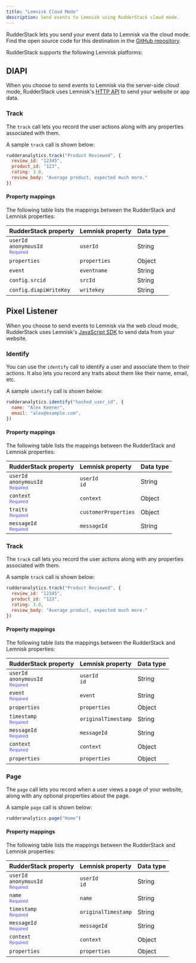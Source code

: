 ```yaml
---
title: "Lemnisk Cloud Mode"
description: Send events to Lemnisk using RudderStack cloud mode.
---
```


RudderStack lets you send your event data to Lemnisk via the <Link to="/destinations/rudderstack-connection-modes/#cloud-mode">cloud mode</Link>. Find the open source code for this destination in the <a href="https://github.com/rudderlabs/rudder-transformer/tree/master/src/v0/destinations/lemnisk">GitHub repository</a>.

RudderStack supports the following Lemnisk platforms:

## DIAPI

When you choose to send events to Lemnisk via the server-side cloud mode, RudderStack uses Lemnisk's [HTTP API](https://lemnisk.gitbook.io/lemnisk-platform-documentation/sources/http-api) to send your website or app data.

### Track

The <Link to="/event-spec/standard-events/track/">`track`</Link> call lets you record the user actions along with any properties associated with them.

A sample `track` call is shown below:

```javascript
rudderanalytics.track("Product Reviewed", {
  review_id: "12345",
  product_id: "123",
  rating: 3.0,
  review_body: "Average product, expected much more."
})
```

#### Property mappings

The following table lists the mappings between the RudderStack and Lemnisk properties:

| RudderStack property   | Lemnisk property  | Data type |
| :-------------| :-----------------| :-----------------| 
|  `userId` <br/> `anonymousId` <br/> <span style="color: #4D4DFF;font-size:12px;">Required</span> | `userId` | String |
| `properties` | `properties` | Object |
| `event`  | `eventname` | String |
| `config.srcid` | `srcId` | String |
| `config.diapiWriteKey`  | `writekey` | String |

## Pixel Listener

When you choose to send events to Lemnisk via the web cloud mode, RudderStack uses Lemnisk's [JavaScript SDK](https://lemnisk.gitbook.io/lemnisk-platform-documentation/sources/javascript-sdk) to send data from your website.

### Identify

You can use the <Link to="/event-spec/standard-events/identify">`identify`</Link> call to identify a user and associate them to their actions. It also lets you record any traits about them like their name, email, etc.

A sample `identify` call is shown below:

```javascript
rudderanalytics.identify("hashed_user_id", {
  name: "Alex Keener",
  email: "alex@example.com",
})
```

#### Property mappings

The following table lists the mappings between the RudderStack and Lemnisk properties:

| RudderStack property   | Lemnisk property  |  Data type |
| :-------------| :-----------------| :-----------------| 
|  `userId` <br/> `anonymousId` <br/> <span style="color: #4D4DFF;font-size:12px;">Required</span> | `userId` <br/> `id` | String |
| `context` <br/> <span style="color: #4D4DFF;font-size:12px;">Required</span> | `context` | Object |
| `traits` <br/> <span style="color: #4D4DFF;font-size:12px;">Required</span>| `customerProperties` | Object |
| `messageId` <br/> <span style="color: #4D4DFF;font-size:12px;">Required</span>| `messageId` | String |

### Track

The <Link to="/event-spec/standard-events/track/">`track`</Link> call lets you record the user actions along with any properties associated with them. 

A sample `track` call is shown below:

```javascript
rudderanalytics.track("Product Reviewed", {
  review_id: "12345",
  product_id: "123",
  rating: 3.0,
  review_body: "Average product, expected much more."
})
```

#### Property mappings

The following table lists the mappings between the RudderStack and Lemnisk properties:

| RudderStack property   | Lemnisk property  |  Data type |
| :-------------| :-----------------| :-----------------| 
|  `userId` <br/> `anonymousId` <br/> <span style="color: #4D4DFF;font-size:12px;">Required</span> | `userId` <br/> `id` | String |
| `event` <br/> <span style="color: #4D4DFF;font-size:12px;">Required</span> | `event` | String |
| `properties`   | `properties` | Object |
| `timestamp` <br/> <span style="color: #4D4DFF;font-size:12px;">Required</span>| `originalTimestamp` | String |
| `messageId` <br/> <span style="color: #4D4DFF;font-size:12px;">Required</span>| `messageId` | String |
| `context` <br/> <span style="color: #4D4DFF;font-size:12px;">Required</span> | `context` | Object |
| `properties`   | `properties` | Object |

### Page

The <Link to="/event-spec/standard-events/page/">`page`</Link> call lets you record when a user views a page of your website, along with any optional properties about the page.

A sample `page` call is shown below:

```javascript
rudderanalytics.page("Home")
```

#### Property mappings

The following table lists the mappings between the RudderStack and Lemnisk properties:

| RudderStack property   | Lemnisk property  | Data type |
| :-------------| :-----------------| :-----------------| 
|  `userId` <br/> `anonymousId` <br/> <span style="color: #4D4DFF;font-size:12px;">Required</span> | `userId` <br/> `id` | String |
| `name` <br/> <span style="color: #4D4DFF;font-size:12px;">Required</span> | `name` | String |
| `timestamp` <br/> <span style="color: #4D4DFF;font-size:12px;">Required</span>| `originalTimestamp` | String |
| `messageId` <br/> <span style="color: #4D4DFF;font-size:12px;">Required</span>| `messageId` | String |
| `context` <br/> <span style="color: #4D4DFF;font-size:12px;">Required</span> | `context` | Object |
| `properties`   | `properties` | Object |